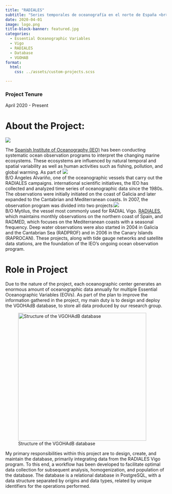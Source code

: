 ```yaml
---
title: "RADIALES"
subtitle: "Series temporales de oceanografía en el norte de España <br> Oceanographic Time Series in Northern Spain"
date: 2020-04-01
image: logo.png
title-block-banner: featured.jpg
categories:
  - Essential Oceanographic Variables
  - Vigo
  - RADIALES
  - Database
  - VGOHAB
format:
  html:
    css: ../assets/custom-projects.scss

---
```


### Project Tenure

April 2020 - Present

# About the Project:

![](radiales_blue.png){fig-align="center"}

The [Spanish Institute of Oceanography (IEO)](https://www.ieo.es/es_ES/web/ieo) has been conducting systematic ocean observation programs to interpret the changing marine ecosystems. These ecosystems are influenced by natural temporal and spatial variability as well as human activities such as fishing, pollution, and global warming. As part of [![](alvariño.jpg){fig-alt="B/O Ángeles Alvariño, one of the oceanographic vessels that carry out the RADIALES campaigns."}<br>B/O Ángeles Alvariño, one of the oceanographic vessels that carry out the RADIALES campaigns.]{.aside} international scientific initiatives, the IEO has collected and analyzed time series of oceanographic data since the 1980s. The observations were initially initiated on the coast of Galicia and later expanded to the Cantabrian and Mediterranean coasts. In 2007, the observation program was divided into two projects:[![](mytilus.png){fig-alt="B/O Mytilus, the vessel most commonly used for RADIAL Vigo."}<br>B/O Mytilus, the vessel most commonly used for RADIAL Vigo.]{.aside} [RADIALES](https://www.seriestemporales-ieo.net/), which maintains monthly observations on the northern coast of Spain, and RADMED, which focuses on the Mediterranean coasts with a seasonal frequency. Deep water observations were also started in 2004 in Galicia and the Cantabrian Sea (RADPROF) and in 2006 in the Canary Islands (RAPROCAN). These projects, along with tide gauge networks and satellite data stations, are the foundation of the IEO's ongoing ocean observation program.

# Role in Project

Due to the nature of the project, each oceanographic center generates an enormous amount of oceanographic data annually for multiple Essential Oceanographic Variables (EOVs). As part of the plan to improve the information gathered in the project, my main duty is to design and deploy the VGOHAdB database, to store all data produced by our research group.

![Structure of the VGOHAdB database](diagram.png){fig-align="center" width="400"}

My primary responsibilities within this project are to design, create, and maintain the database, primarily integrating data from the RADIALES Vigo program. To this end, a workflow has been developed to facilitate optimal data collection for subsequent analysis, homogenization, and population of the database. The database is a relational database in PostgreSQL, with a data structure separated by origins and data types, related by unique identifiers for the operations performed.
